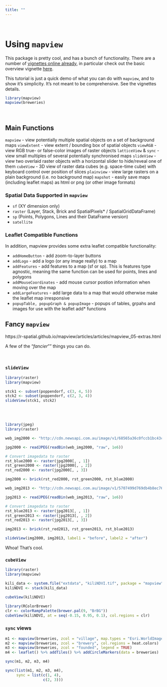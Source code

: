 ```yaml
---
title: ""
---
```


<br>

# Using `mapview`

This package is pretty cool, and has a bunch of functionality. There are a number of [vignettes online already](https://r-spatial.github.io/mapview/articles/index.html), in particular check out the basic overview vignette [here](https://r-spatial.github.io/mapview/articles/articles/mapview_01-basics.html). 

This tutorial is just a quick demo of what you can do with `mapview`, and to show it's simplicity. It's not meant to be comprehensive. See the vignettes details.

```r
library(mapview)
mapview(breweries)
```

<br>

## Main Functions

`mapview` - view potentially multiple spatial objects on a set of background maps
`viewExtent` - view extent / bounding box of spatial objects
`viewRGB` - view RGB true- or false-color images of raster objects
`latticeView` & `sync` - view small multiples of several potentially synchronised maps
`slideView` - view two overlaid raster objects with a horizontal slider to hide/reveal one of them
`cubeView` - 3D view of raster data cubes (e.g. space-time cube) with keyboard control over position of slices
`plainview` - view large rasters on a plain background (i.e. no background map)
`mapshot` - easily save maps (including leaflet maps) as html or png (or other image formats)

### Spatial Data Supported in `mapview`

 - `sf` (XY dimension only)
 - `raster` (Layer, Stack, Brick and SpatialPixels* / SpatialGridDataFrame)
 - `sp` (Points, Polygons, Lines and their DataFrame version)
 - `satellite`

### Leaflet Compatible Functions

In addition, mapview provides some extra leaflet compatible functionality:

 - `addHomeButton` - add zoom-to-layer buttons
 - `addLogo` - add a logo (or any image really) to a map
 - `addFeatures` - add features to a map (sf or sp). This is features type agnostic, meaning the same function can be used for points, lines and polygons
 - `addMouseCoordinates` - add mouse cursor postion information when moving over the map
 - `addLargeFeatures` - add large data to a map that would otherwise make the leaflet map irresponsive
 - `popupTable, popupGraph & popupImage` - popups of tables, grpahs and images for use with the leaflet add* functions

## Fancy `mapview`

https://r-spatial.github.io/mapview/articles/articles/mapview_05-extras.html

A few of the "*fancier*"" things you can do.

<br>

### `slideView`

```r

library(raster)
library(mapview)

stck1 <- subset(poppendorf, c(3, 4, 5))
stck2 <- subset(poppendorf, c(2, 3, 4))
slideView(stck1, stck2)

```

<br>
<br>

```r

library(jpeg)
library(raster)

web_img2000 <- "http://cdn.newsapi.com.au/image/v1/68565a36c0fccb1bc43c09d96e8fb029"

jpg2000 <- readJPEG(readBin(web_img2000, "raw", 1e6))

# Convert imagedata to raster
rst_blue2000 <- raster(jpg2000[, , 1])
rst_green2000 <- raster(jpg2000[, , 2])
rst_red2000 <- raster(jpg2000[, , 3])

img2000 <- brick(rst_red2000, rst_green2000, rst_blue2000)

web_img2013 <- "http://cdn.newsapi.com.au/image/v1/5707499d769db4b8ec76e8df61933f2a"

jpg2013 <- readJPEG(readBin(web_img2013, "raw", 1e6))

# Convert imagedata to raster
rst_blue2013 <- raster(jpg2013[, , 1])
rst_green2013 <- raster(jpg2013[, , 2])
rst_red2013 <- raster(jpg2013[, , 3])

img2013 <- brick(rst_red2013, rst_green2013, rst_blue2013)

slideView(img2000, img2013, label1 = "before", label2 = "after")

```

Whoa! That's cool.

### `cubeView`

```r
library(raster)
library(mapview)

kili_data <- system.file("extdata", "kiliNDVI.tif", package = "mapview")
kiliNDVI <- stack(kili_data)

cubeView(kiliNDVI)

library(RColorBrewer)
clr <- colorRampPalette(brewer.pal(9, "BrBG"))
cubeView(kiliNDVI, at = seq(-0.15, 0.95, 0.1), col.regions = clr)

```

### `sync` views

```r

m1 <- mapview(breweries, zcol = "village", map.types = "Esri.WorldImagery")
m2 <- mapview(breweries, zcol = "brewery", col.regions = heat.colors)
m3 <- mapview(breweries, zcol = "founded", legend = TRUE)
m4 <- leaflet() %>% addTiles() %>% addCircleMarkers(data = breweries)

sync(m1, m2, m3, m4)

sync(list(m1, m2, m3, m4),
     sync = list(c(1, 4),
                 c(2, 3)))
```



